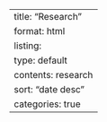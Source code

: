 ---
title: "Research"
format: html
listing:
  type: default
  contents: research
  sort: "date desc"
  categories: true
---